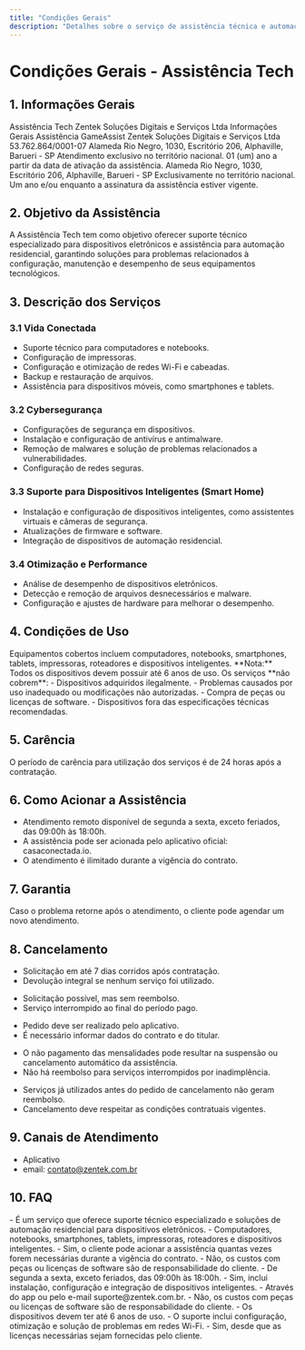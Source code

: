 ```yaml
---
title: "Condições Gerais"
description: "Detalhes sobre o serviço de assistência técnica e automação residencial para dispositivos eletrônicos."
---
```


# Condições Gerais - Assistência Tech

## 1. Informações Gerais

<AccordionGroup>
  <Accordion title="Nome do Serviço">
    Assistência Tech
  </Accordion>
  <Accordion title="Responsável">
    Zentek Soluções Digitais e Serviços Ltda
  </Accordion>
  <Accordion title="CNPJ">
    Informações Gerais

<AccordionGroup>
  <Accordion title="Nome do Serviço">
    Assistência GameAssist
  </Accordion>

  <Accordion title="Responsável">
    Zentek Soluções Digitais e Serviços Ltda
  </Accordion>

  <Accordion title="CNPJ">
    53.762.864/0001-07
  </Accordion>

  <Accordion title="Endereço">
    Alameda Rio Negro, 1030, Escritório 206, Alphaville, Barueri - SP
  </Accordion>

  <Accordion title="Abrangência Geográfica">
    Atendimento exclusivo no território nacional.
  </Accordion>

  <Accordion title="Início e Fim de Vigência">
    01 (um) ano a partir da data de ativação da assistência.
  </Accordion>
</AccordionGroup>
  </Accordion>
  <Accordion title="Endereço">
    Alameda Rio Negro, 1030, Escritório 206, Alphaville, Barueri - SP
  </Accordion>
  <Accordion title="Abrangência Geográfica">
    Exclusivamente no território nacional.
  </Accordion>
  <Accordion title="Vigência">
    Um ano e/ou enquanto a assinatura da assistência estiver vigente.
  </Accordion>
</AccordionGroup>

## 2. Objetivo da Assistência

A Assistência Tech tem como objetivo oferecer suporte técnico especializado para dispositivos eletrônicos e assistência para automação residencial, garantindo soluções para problemas relacionados à configuração, manutenção e desempenho de seus equipamentos tecnológicos.

## 3. Descrição dos Serviços

### 3.1 Vida Conectada

- Suporte técnico para computadores e notebooks.  
- Configuração de impressoras.  
- Configuração e otimização de redes Wi-Fi e cabeadas.  
- Backup e restauração de arquivos.  
- Assistência para dispositivos móveis, como smartphones e tablets.

### 3.2 Cybersegurança

- Configurações de segurança em dispositivos.  
- Instalação e configuração de antivírus e antimalware.  
- Remoção de malwares e solução de problemas relacionados a vulnerabilidades.  
- Configuração de redes seguras.

### 3.3 Suporte para Dispositivos Inteligentes (Smart Home)

- Instalação e configuração de dispositivos inteligentes, como assistentes virtuais e câmeras de segurança.  
- Atualizações de firmware e software.  
- Integração de dispositivos de automação residencial.

### 3.4 Otimização e Performance

- Análise de desempenho de dispositivos eletrônicos.  
- Detecção e remoção de arquivos desnecessários e malware.  
- Configuração e ajustes de hardware para melhorar o desempenho.

## 4. Condições de Uso

<AccordionGroup>
  <Accordion title="Elegibilidade">
    Equipamentos cobertos incluem computadores, notebooks, smartphones, tablets, impressoras, roteadores e dispositivos inteligentes.  
    **Nota:** Todos os dispositivos devem possuir até 6 anos de uso.
  </Accordion>
  <Accordion title="Restrições">
    Os serviços **não cobrem**:
    - Dispositivos adquiridos ilegalmente.  
    - Problemas causados por uso inadequado ou modificações não autorizadas.  
    - Compra de peças ou licenças de software.  
    - Dispositivos fora das especificações técnicas recomendadas.
  </Accordion>
</AccordionGroup>

## 5. Carência

O período de carência para utilização dos serviços é de 24 horas após a contratação.

## 6. Como Acionar a Assistência

- Atendimento remoto disponível de segunda a sexta, exceto feriados, das 09:00h às 18:00h.  
- A assistência pode ser acionada pelo aplicativo oficial: casaconectada.io.  
- O atendimento é ilimitado durante a vigência do contrato.

## 7. Garantia    

Caso o problema retorne após o atendimento, o cliente pode agendar um novo atendimento.

## 8. Cancelamento

<AccordionGroup>
<Accordion title="8.1 Cancelamento por Arrependimento">
  <ul>
    <li>Solicitação em até 7 dias corridos após contratação.</li>
    <li>Devolução integral se nenhum serviço foi utilizado.</li>
  </ul>
</Accordion>
<Accordion title="8.2 Cancelamento após o Período de Arrependimento">
  <ul>
    <li>Solicitação possível, mas sem reembolso.</li>
    <li>Serviço interrompido ao final do período pago.</li>
  </ul>
</Accordion>
<Accordion title="8.3 Procedimento de Cancelamento">
  <ul>
    <li>Pedido deve ser realizado pelo aplicativo.</li>
    <li>É necessário informar dados do contrato e do titular.</li>
  </ul>
</Accordion>
<Accordion title="8.4 Cancelamento por Inadimplência">
  <ul>
    <li>O não pagamento das mensalidades pode resultar na suspensão ou cancelamento automático da assistência.</li>
    <li>Não há reembolso para serviços interrompidos por inadimplência.</li>
  </ul>
</Accordion>
<Accordion title="8.5 Regras Gerais">
  <ul>
    <li>Serviços já utilizados antes do pedido de cancelamento não geram reembolso.</li>
    <li>Cancelamento deve respeitar as condições contratuais vigentes.</li>
  </ul>
</Accordion>
</AccordionGroup>

## 9. Canais de Atendimento

- Aplicativo
- email: contato@zentek.com.br

## 10. FAQ

<AccordionGroup>
  <Accordion title="O que é a Assistência Tech?">
    - É um serviço que oferece suporte técnico especializado e soluções de automação residencial para dispositivos eletrônicos.
  </Accordion>
  <Accordion title="Quais dispositivos são atendidos?">
    - Computadores, notebooks, smartphones, tablets, impressoras, roteadores e dispositivos inteligentes.
  </Accordion>
  <Accordion title="O atendimento é ilimitado?">
   - Sim, o cliente pode acionar a assistência quantas vezes forem necessárias durante a vigência do contrato.
  </Accordion>
  <Accordion title="O serviço cobre compra de peças ou softwares?">
   - Não, os custos com peças ou licenças de software são de responsabilidade do cliente.
  </Accordion>
  <Accordion title="Qual é o horário de funcionamento?">
   - De segunda a sexta, exceto feriados, das 09:00h às 18:00h.
  </Accordion>
  <Accordion title="O serviço inclui suporte para dispositivos smart home?">
   - Sim, inclui instalação, configuração e integração de dispositivos inteligentes.
  </Accordion>
  <Accordion title="Como entrar em contato com a assistência?">
   - Através do app ou pelo e-mail suporte@zentek.com.br.
  </Accordion>
  <Accordion title="O atendimento cobre compra de peças ou softwares?">
   - Não, os custos com peças ou licenças de software são de responsabilidade do cliente.
  </Accordion>
  <Accordion title="Qual é a idade máxima dos dispositivos para serem atendidos?">
   - Os dispositivos devem ter até 6 anos de uso.
</Accordion>
<Accordion title=" Como funciona o suporte para redes Wi-Fi?">
   - O suporte inclui configuração, otimização e solução de problemas em redes Wi-Fi.
</Accordion>
<Accordion title="O suporte inclui instalação de novos softwares?">
   - Sim, desde que as licenças necessárias sejam fornecidas pelo cliente.
</Accordion>
</AccordionGroup>
